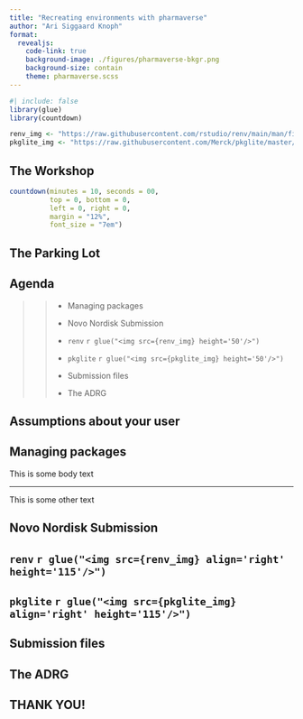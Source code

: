 ```yaml
---
title: "Recreating environments with pharmaverse"
author: "Ari Siggaard Knoph"
format: 
  revealjs:
    code-link: true
    background-image: ./figures/pharmaverse-bkgr.png
    background-size: contain
    theme: pharmaverse.scss
---
```


```r
#| include: false
library(glue)
library(countdown)

renv_img <- "https://raw.githubusercontent.com/rstudio/renv/main/man/figures/logo.svg"
pkglite_img <- "https://raw.githubusercontent.com/Merck/pkglite/master/man/figures/logo.png"

```

## The Workshop


```r
countdown(minutes = 10, seconds = 00, 
          top = 0, bottom = 0,
          left = 0, right = 0,
          margin = "12%",
          font_size = "7em")
```


## The Parking Lot


## Agenda

>
>> - Managing packages
>>
>> - Novo Nordisk Submission
>>
>> - `renv` `r glue("<img src={renv_img} height='50'/>")`
>>
>> - `pkglite` `r glue("<img src={pkglite_img} height='50'/>")`
>>
>> - Submission files
>>
>> - The ADRG



## Assumptions about your user




## Managing packages

This is some body text

---

This is some other text


## Novo Nordisk Submission


## `renv` `r glue("<img src={renv_img} align='right' height='115'/>")`

## `pkglite` `r glue("<img src={pkglite_img} align='right' height='115'/>")`


## Submission files

## The ADRG

## THANK YOU!






